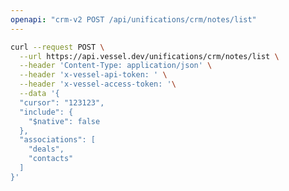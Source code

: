 ```yaml
---
openapi: "crm-v2 POST /api/unifications/crm/notes/list"
---
```


<RequestExample>

```bash Request
curl --request POST \
  --url https://api.vessel.dev/unifications/crm/notes/list \
  --header 'Content-Type: application/json' \
  --header 'x-vessel-api-token: ' \
  --header 'x-vessel-access-token: '\
  --data '{
  "cursor": "123123",
  "include": {
    "$native": false
  },
  "associations": [
    "deals",
    "contacts"
  ]
}'
```

</RequestExample>


